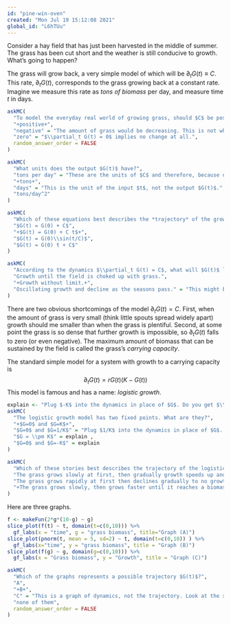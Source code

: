 ```yaml
---
id: "pine-win-oven"
created: "Mon Jul 19 15:12:08 2021"
global_id: "L6hTUu"
---
```


Consider a hay field that has just been harvested in the middle of summer. The grass has been cut short and the weather is still conducive to growth. What's going to happen?

The grass will grow back, a very simple model of which will be $\partial_t G(t) \equiv C$. This rate, $\partial_t G(t)$, corresponds to the grass growing back at a constant rate. Imagine we measure this rate as *tons of biomass* per day, and measure time $t$ in days.

```r
askMC(
  "To model the everyday real world of growing grass, should $C$ be positive or negative?",
  "+positive+",
  "negative" = "The amount of grass would be decreasing. This is not what we ordinarily think of as \"growing\"",
  "zero" = "$\\partial_t G(t) = 0$ implies no change at all.",
  random_answer_order = FALSE
)
```

```r
askMC(
  "What units does the output $G(t)$ have?",
  "tons per day" = "These are the units of $C$ and therefore, because of the equality, of $\\partial_t G(t)$. We're asking about the units of $G(t)$, not $\\partial_t G(t)$.",
  "+tons+",
  "days" = "This is the unit of the input $t$, not the output $G(t)$.",
  "tons/day^2"
)
```

```r
askMC(
  "Which of these equations best describes the *trajectory* of the growing grass under the $\\partial_t G(t) = C$ dynamics?",
  "$G(t) = G(0) + C$", 
  "+$G(t) = G(0) + C t$+",
  "$G(t) = G(0)\\sin(t/C)$",
  "$G(t) = G(0) t + C$"
)
```

```r
askMC(
  "According to the dynamics $\\partial_t G(t) = C$, what will $G(t)$ look like (without future harvesting)?",
  "Growth until the field is choked up with grass.",
  "+Growth without limit.+",
  "Oscillating growth and decline as the seasons pass." = "This might be the case in the real world, but the simple model does not incorporate seasonality."
)
```

There are two obvious shortcomings of the model $\partial_t G(t) = C$. First, when the amount of grass is very small (think little spouts spread widely apart) growth should me smaller than when the grass is plentiful. Second, at some point the grass is so dense that further growth is impossible, so $\partial_t G(t)$ falls to zero (or even negative). The maximum amount of biomass that can be sustained by the field is called the grass's *carrying capacity*.

The standard simple model for a system with growth to a carrying capacity is $$\partial_t G(t) = r G(t)(K-G(t))$$ This model is famous and has a name: *logistic growth*.

```r
explain <- "Plug $-K$ into the dynamics in place of $G$. Do you get $\\partial_t G=0$?"
askMC(
  "The logistic growth model has two fixed points. What are they?",
  "+$G=0$ and $G=K$+",
  "$G=0$ and $G=1/K$" = "Plug $1/K$ into the dynamics in place of $G$. Do you get $\\partial_t G = 0$?",
  "$G = \\pm K$" = explain ,
  "$G=0$ and $G=-K$" = explain
)
```

```r
askMC(
  "Which of these stories best describes the trajectory of the logistics growth version of $G(t)$ starting with $G(0)$ very small but positive?",
  "The grass grows slowly at first, then gradually growth speeds up and stays high.",
  "The grass grows rapidly at first then declines gradually to no growth.",
  "+The grass grows slowly, then grows faster until it reaches a biomass where the growth rate declines steadily to zero.+"
)
```

Here are three graphs.

```r
f <- makeFun(2*g*(10-g) ~ g)
slice_plot(f(t) ~ t, domain(t=c(0,10))) %>% 
  gf_labs(x = "time", g = "grass biomass", title="Graph (A)")
slice_plot(pnorm(t, mean = 5, sd=2) ~ t, domain(t=c(0,10)) ) %>%
  gf_labs(x="time", y = "grass biomass", title = "Graph (B)")
slice_plot(f(g) ~ g, domain(g=c(0,10))) %>%
  gf_labs(x = "Grass biomass", y = "Growth", title = "Graph (C)")
```

```r
askMC(
  "Which of the graphs represents a possible trajectory $G(t)$?",
  "A",
  "+B+",
  "C" = "This is a graph of dynamics, not the trajectory. Look at the x-axis label.",
  "none of them",
  random_answer_order = FALSE
)
```

